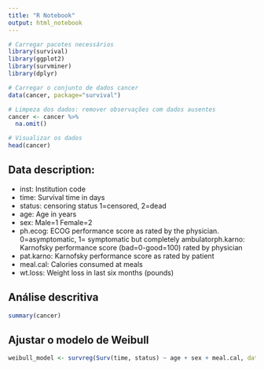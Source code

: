 ```yaml
---
title: "R Notebook"
output: html_notebook
---
```


```r
# Carregar pacotes necessários
library(survival)
library(ggplot2)
library(survminer)
library(dplyr)

# Carregar o conjunto de dados cancer
data(cancer, package="survival")

# Limpeza dos dados: remover observações com dados ausentes
cancer <- cancer %>%
  na.omit()

# Visualizar os dados
head(cancer)
```
## Data description:

- inst: Institution code
- time: Survival time in days
- status: censoring status 1=censored, 2=dead
- age: Age in years
- sex: Male=1 Female=2
- ph.ecog: ECOG performance score as rated by the physician. 0=asymptomatic, 1= symptomatic but completely ambulatorph.karno: Karnofsky performance score (bad=0-good=100) rated by physician
- pat.karno: Karnofsky performance score as rated by patient
- meal.cal: Calories consumed at meals
- wt.loss: Weight loss in last six months (pounds)

## Análise descritiva
```r
summary(cancer)
```

## Ajustar o modelo de Weibull
```r
weibull_model <- survreg(Surv(time, status) ~ age + sex + meal.cal, data = cancer, dist = "weibull")
```

